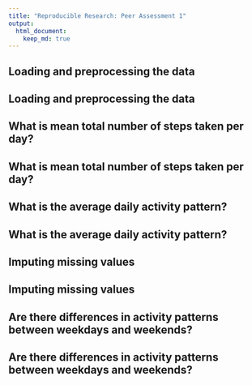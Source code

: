 ```yaml
---
title: "Reproducible Research: Peer Assessment 1"
output: 
  html_document:
    keep_md: true
---
```



## Loading and preprocessing the data
## Loading and preprocessing the data



## What is mean total number of steps taken per day?
## What is mean total number of steps taken per day?



## What is the average daily activity pattern?
## What is the average daily activity pattern?



## Imputing missing values
## Imputing missing values



## Are there differences in activity patterns between weekdays and weekends?
## Are there differences in activity patterns between weekdays and weekends?
